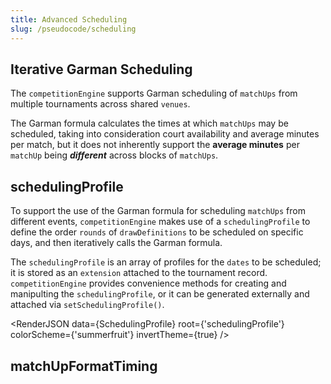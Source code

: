 ```yaml
---
title: Advanced Scheduling
slug: /pseudocode/scheduling
---
```



## Iterative Garman Scheduling

The `competitionEngine` supports Garman scheduling of `matchUps` from multiple tournaments across shared `venues`.

The Garman formula calculates the times at which `matchUps` may be scheduled, taking into consideration court availability
and average minutes per match, but it does not inherently support the **average minutes** per `matchUp` being **_different_**
across blocks of `matchUps`.

## schedulingProfile

To support the use of the Garman formula for scheduling `matchUps` from different events,
`competitionEngine` makes use of a `schedulingProfile` to define the order `rounds` of `drawDefinitions` to be scheduled on specific days, and then iteratively calls the Garman formula.

The `schedulingProfile` is an array of profiles for the `dates` to be scheduled; it is stored as an `extension` attached to the tournament record. `competitionEngine` provides convenience methods for creating and manipulting the `schedulingProfile`, or it can be generated externally and attached via `setSchedulingProfile()`.

<RenderJSON
  data={SchedulingProfile}
  root={'schedulingProfile'}
  colorScheme={'summerfruit'}
  invertTheme={true}
/>

## matchUpFormatTiming
